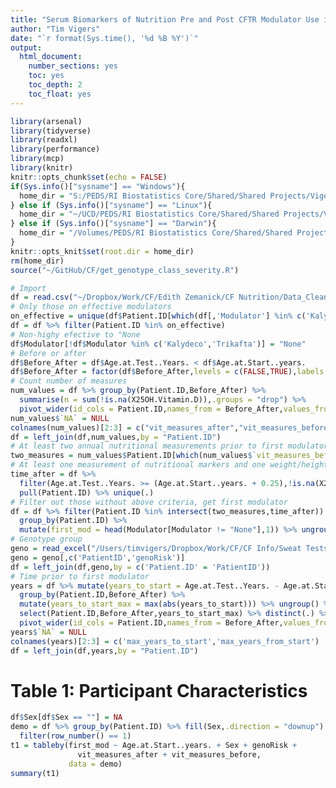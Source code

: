 ```yaml
---
title: "Serum Biomarkers of Nutrition Pre and Post CFTR Modulator Use in Children with Cystic Fibrosis"
author: "Tim Vigers"
date: "`r format(Sys.time(), '%d %B %Y')`"
output:
  html_document:
    number_sections: yes
    toc: yes
    toc_depth: 2
    toc_float: yes
---
```


```r
library(arsenal)
library(tidyverse)
library(readxl)
library(performance)
library(mcp)
library(knitr)
knitr::opts_chunk$set(echo = FALSE)
if(Sys.info()["sysname"] == "Windows"){
  home_dir = "S:/PEDS/RI Biostatistics Core/Shared/Shared Projects/Vigers/CF"
} else if (Sys.info()["sysname"] == "Linux"){
  home_dir = "~/UCD/PEDS/RI Biostatistics Core/Shared/Shared Projects/Vigers/CF"
} else if (Sys.info()["sysname"] == "Darwin"){
  home_dir = "/Volumes/PEDS/RI Biostatistics Core/Shared/Shared Projects/Vigers/CF"
}
knitr::opts_knit$set(root.dir = home_dir)
rm(home_dir)
source("~/GitHub/CF/get_genotype_class_severity.R")
```

```r
# Import
df = read.csv("~/Dropbox/Work/CF/Edith Zemanick/CF Nutrition/Data_Cleaned/analysis_dataset.csv")
# Only those on effective modulators
on_effective = unique(df$Patient.ID[which(df[,'Modulator'] %in% c('Kalydeco','Trikafta'))])
df = df %>% filter(Patient.ID %in% on_effective)
# Non-highy efective to "None
df$Modulator[!df$Modulator %in% c('Kalydeco','Trikafta')] = "None"
# Before or after
df$Before_After = df$Age.at.Test..Years. < df$Age.at.Start..years.
df$Before_After = factor(df$Before_After,levels = c(FALSE,TRUE),labels = c("After","Before"))
# Count number of measures 
num_values = df %>% group_by(Patient.ID,Before_After) %>% 
  summarise(n = sum(!is.na(X25OH.Vitamin.D)),.groups = "drop") %>%
  pivot_wider(id_cols = Patient.ID,names_from = Before_After,values_from = n)
num_values$`NA` = NULL
colnames(num_values)[2:3] = c("vit_measures_after","vit_measures_before")
df = left_join(df,num_values,by = "Patient.ID")
# At least two annual nutritional measurements prior to first modulator start date
two_measures = num_values$Patient.ID[which(num_values$`vit_measures_before` >= 2)]
# At least one measurement of nutritional markers and one weight/height measurement >= three months post-modulator
time_after = df %>% 
  filter(Age.at.Test..Years. >= (Age.at.Start..years. + 0.25),!is.na(X25OH.Vitamin.D)) %>%
  pull(Patient.ID) %>% unique(.)
# Filter out those without above criteria, get first modulator
df = df %>% filter(Patient.ID %in% intersect(two_measures,time_after)) %>%
  group_by(Patient.ID) %>% 
  mutate(first_mod = head(Modulator[Modulator != "None"],1)) %>% ungroup()
# Genotype group
geno = read_excel("/Users/timvigers/Dropbox/Work/CF/CF Info/Sweat Tests from Internal Database_genotype class.xlsx")
geno = geno[,c('PatientID','genoRisk')]
df = left_join(df,geno,by = c('Patient.ID' = 'PatientID'))
# Time prior to first modulator
years = df %>% mutate(years_to_start = Age.at.Test..Years. - Age.at.Start..years.) %>%
  group_by(Patient.ID,Before_After) %>% 
  mutate(years_to_start_max = max(abs(years_to_start))) %>% ungroup() %>%
  select(Patient.ID,Before_After,years_to_start_max) %>% distinct(.) %>%
  pivot_wider(id_cols = Patient.ID,names_from = Before_After,values_from = years_to_start_max)
years$`NA` = NULL
colnames(years)[2:3] = c('max_years_to_start','max_years_from_start')
df = left_join(df,years,by = "Patient.ID")
```

# Table 1: Participant Characteristics

```r
df$Sex[df$Sex == ""] = NA
demo = df %>% group_by(Patient.ID) %>% fill(Sex,.direction = "downup") %>% 
  filter(row_number() == 1)
t1 = tableby(first_mod ~ Age.at.Start..years. + Sex + genoRisk + 
               vit_measures_after + vit_measures_before,
             data = demo)
summary(t1)
```
